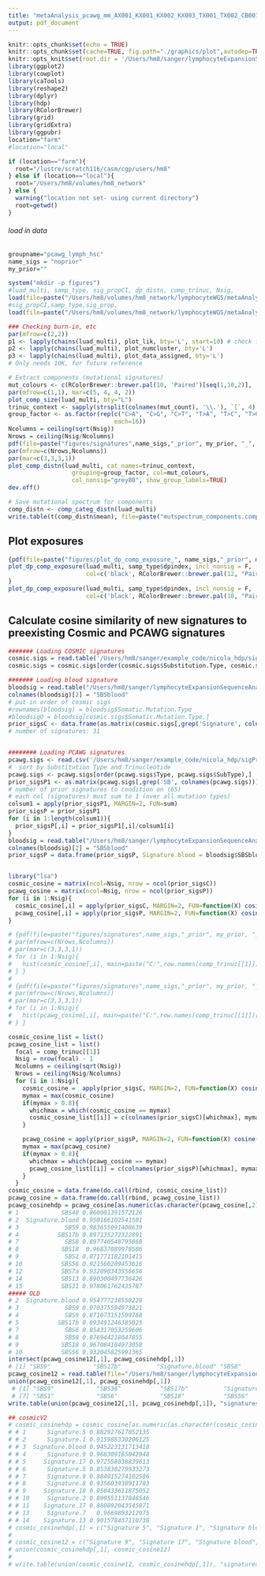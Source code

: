 ```yaml
---
title: "metaAnalysis_pcawg_mm_AX001_KX001_KX002_KX003_TX001_TX002_CB001 April, 2019"
output: pdf_document
---
```


```r
knitr::opts_chunk$set(echo = TRUE)
knitr::opts_chunk$set(cache=TRUE, fig.path="./graphics/plot",autodep=TRUE,fig.width=5, fig.height=4)
knitr::opts_knit$set(root.dir = '/Users/hm8/sanger/lymphocyteExpansionSequenceAnalysis/metaAnalysis_pcawg_mm_AX001_KX001_KX002_KX003_TX001_TX002_CB001_March2021/hdp')
library(ggplot2)
library(cowplot)
library(caTools)
library(reshape2)
library(dplyr)
library(hdp)
library(RColorBrewer)
library(grid)
library(gridExtra)
library(ggpubr)
location="farm"
#location="local"

if (location=="farm"){
  root="/lustre/scratch116/casm/cgp/users/hm8"
} else if (location=="local"){
  root="/Users/hm8/volumes/hm8_network"
} else {
  warning("location not set- using current directory")
  root=getwd()
}
```





###### load in data
```r
groupname="pcawg_lymph_hsc"
name_sigs = "noprior"
my_prior=""

system("mkdir -p figures")
#luad_multi, samp_type, sig_propCI, dp_distn, comp_trinuc, Nsig, 
load(file=paste("/Users/hm8/volumes/hm8_network/lymphocyteWGS/metaAnalysis_pcawg_mm_AX001_KX001_KX002_KX003_TX001_TX002_CB001_March2021/hdp/luad_multi.", name_sigs, ".", groupname, ".Rdata", sep="") )
#sig_propCI,samp_type,sig_prop, 
load(file=paste("/Users/hm8/volumes/hm8_network/lymphocyteWGS/metaAnalysis_pcawg_mm_AX001_KX001_KX002_KX003_TX001_TX002_CB001_March2021/hdp/misc_samp_prop_objects.", groupname, ".Rdata", sep="") )

### Checking burn-in, etc
par(mfrow=c(2,2))
p1 <- lapply(chains(luad_multi), plot_lik, bty='L', start=10) # check for convergence (if not, increase burnin)- 20K is good
p2 <- lapply(chains(luad_multi), plot_numcluster, bty='L')
p3 <- lapply(chains(luad_multi), plot_data_assigned, bty='L')
# Only needs 10K, for future reference

# Extract components (mutational signatures)
mut_colours <- c(RColorBrewer::brewer.pal(10, 'Paired')[seq(1,10,2)], 'grey70')
par(mfrow=c(1,1), mar=c(5, 4, 4, 2))
plot_comp_size(luad_multi, bty="L")
trinuc_context <- sapply(strsplit(colnames(mut_count), '\\.'), `[`, 4)
group_factor <- as.factor(rep(c("C>A", "C>G", "C>T", "T>A", "T>C", "T>G"),
                              each=16))
Ncolumns = ceiling(sqrt(Nsig))
Nrows = ceiling(Nsig/Ncolumns)
pdf(file=paste("figures/signatures",name_sigs,"_prior", my_prior, "_", groupname, "_componentsSpectra.pdf", sep=""), width=Ncolumns*3, height=Nrows*2)
par(mfrow=c(Nrows,Ncolumns))
par(mar=c(3,3,3,1))
plot_comp_distn(luad_multi, cat_names=trinuc_context,
                  grouping=group_factor, col=mut_colours,
                  col_nonsig="grey80", show_group_labels=TRUE)
dev.off()

# Save mutational spectrum for components
comp_distn <- comp_categ_distn(luad_multi)
write.table(t(comp_distn$mean), file=paste("mutspectrum_components.comp_distn_mean.", name_sigs, ".", groupname, ".txt", sep=""), col.names = T, row.names = F, quote=F)
```


## Plot exposures
```r

{pdf(file=paste("figures/plot_dp_comp_exposure_", name_sigs,"_prior", my_prior, groupname, ".pdf", sep="") )
plot_dp_comp_exposure(luad_multi, samp_type$dpindex, incl_nonsig = F,
                      col=c('black', RColorBrewer::brewer.pal(12, "Paired"),  RColorBrewer::brewer.pal(8, "Dark2"),  RColorBrewer::brewer.pal(10, "Set1"), "orange","pink", "red","green","blue"))
}
plot_dp_comp_exposure(luad_multi, samp_type$dpindex, incl_nonsig = F,
                      col=c('black', RColorBrewer::brewer.pal(10, "Paired"), RColorBrewer::brewer.pal(10, "Set1"), "orange","pink", "red", rep("grey", times=25) ))
```


## Calculate cosine similarity of new signatures to preexisting Cosmic and PCAWG signatures
```r
####### Loading COSMIC signatures
cosmic.sigs = read.table('/Users/hm8/sanger/example_code/nicola_hdp/signatures_probabilities.txt', header=TRUE, sep='\t')
cosmic.sigs = cosmic.sigs[order(cosmic.sigs$Substitution.Type, cosmic.sigs$Trinucleotide),]

####### Loading blood signature
bloodsig = read.table("/Users/hm8/sanger/lymphocyteExpansionSequenceAnalysis/bloodsignature_analysis/BloodSig_analysis_Aug2020/sigfit_cosmic2_bloodsig_Aug2020.txt", header=T, stringsAsFactors = F, sep="\t")
colnames(bloodsig)[2] = "SBSblood"
# put in order of cosmic sigs
#rownames(bloodsig) = bloodsig$Somatic.Mutation.Type
#bloodsigO = bloodsig[cosmic.sigs$Somatic.Mutation.Type,]
prior_sigsC <- data.frame(as.matrix(cosmic.sigs[,grep('Signature', colnames(cosmic.sigs))]), Signature.blood = bloodsig$SBSblood)
# number of signatures: 31


######## Loading PCAWG signatures
pcawg.sigs <- read.csv('/Users/hm8/sanger/example_code/nicola_hdp/sigProfiler_SBS_signatures_2018_03_28.csv', header=TRUE)
#  sort by Substitution Type and Trinucleotide
pcawg.sigs <- pcawg.sigs[order(pcawg.sigs$Type, pcawg.sigs$SubType),]
prior_sigsP1 <- as.matrix(pcawg.sigs[,grep('SB', colnames(pcawg.sigs))])
# number of prior signatures to condition on (65)
# each col (signatures) must sum to 1 (over all mutation types)
colsum1 = apply(prior_sigsP1, MARGIN=2, FUN=sum)
prior_sigsP = prior_sigsP1
for (i in 1:length(colsum1)){
  prior_sigsP[,i] = prior_sigsP1[,i]/colsum1[i]
}
bloodsig = read.table("/Users/hm8/sanger/lymphocyteExpansionSequenceAnalysis/bloodsignature_analysis/BloodSig_analysis_Aug2020/sigfit_bloodsig_Aug2020.txt", header=T, stringsAsFactors = F, sep="\t")
colnames(bloodsig)[2] = "SBSblood"
prior_sigsP = data.frame(prior_sigsP, Signature.blood = bloodsig$SBSblood)


library("lsa")
cosmic_cosine = matrix(ncol=Nsig, nrow = ncol(prior_sigsC))
pcawg_cosine = matrix(ncol=Nsig, nrow = ncol(prior_sigsP))
for (i in 1:Nsig){
  cosmic_cosine[,i] = apply(prior_sigsC, MARGIN=2, FUN=function(X) cosine(X, comp_trinuc[[1]][i,]) )  
  pcawg_cosine[,i] = apply(prior_sigsP, MARGIN=2, FUN=function(X) cosine(X, comp_trinuc[[1]][i,]) )
}

# {pdf(file=paste("figures/signatures",name_sigs,"_prior", my_prior, "_", groupname, "_cosine_sim_Cosmic.pdf", sep=""), width=Ncolumns*1.8, height=Nrows*1.5)
# par(mfrow=c(Nrows,Ncolumns))
# par(mar=c(3,3,3,1))
# for (i in 1:Nsig){
#   hist(cosmic_cosine[,i], main=paste("C:",row.names(comp_trinuc[[1]])[i], " cos=",signif(max(cosmic_cosine[,i]), 2), " S:", which(cosmic_cosine[,i]==max(cosmic_cosine[,i])), sep=""), xlab="cosine sim.", col="grey", breaks=15)
# } }
# 
# {pdf(file=paste("figures/signatures",name_sigs,"_prior", my_prior, "_", groupname, "_cosine_sim_PCAWG.pdf", sep=""), width=Ncolumns*1.8, height=Nrows*1.5)
# par(mfrow=c(Nrows,Ncolumns))
# par(mar=c(3,3,3,1))
# for (i in 1:Nsig){
#   hist(pcawg_cosine[,i], main=paste("C:",row.names(comp_trinuc[[1]])[i], " cos=",signif(max(pcawg_cosine[,i]), 2), " ", colnames(prior_sigsP)[which(pcawg_cosine[,i]==max(pcawg_cosine[,i]))], sep=""), xlab="cosine sim.", col="grey", breaks=15)
# } }

cosmic_cosine_list = list()
pcawg_cosine_list = list()
  focal = comp_trinuc[[1]]
  Nsig = nrow(focal) - 1
  Ncolumns = ceiling(sqrt(Nsig))
  Nrows = ceiling(Nsig/Ncolumns)
  for (i in 1:Nsig){
    cosmic_cosine =  apply(prior_sigsC, MARGIN=2, FUN=function(X) cosine(X, focal[i,]) )
    mymax = max(cosmic_cosine)
    if(mymax > 0.8){
      whichmax = which(cosmic_cosine == mymax)
      cosmic_cosine_list[[i]] = c(colnames(prior_sigsC)[whichmax], mymax)
    }

    pcawg_cosine = apply(prior_sigsP, MARGIN=2, FUN=function(X) cosine(X, focal[i,]) )
    mymax = max(pcawg_cosine)
    if(mymax > 0.8){
      whichmax = which(pcawg_cosine == mymax)
      pcawg_cosine_list[[i]] = c(colnames(prior_sigsP)[whichmax], mymax)
    }
  }
cosmic_cosine = data.frame(do.call(rbind, cosmic_cosine_list))
pcawg_cosine = data.frame(do.call(rbind, pcawg_cosine_list))
pcawg_cosinehdp = pcawg_cosine[as.numeric(as.character(pcawg_cosine[,2])) > 0.85, ]
# 1            SBS40 0.860001391572126
# 2  Signature.blood 0.950166102541501
# 3             SBS9 0.983655091408639
# 4           SBS17b 0.897135272322891
# 7             SBS8 0.897740548795868
# 8            SBS18  0.96837089978586
# 9             SBS2 0.871771182101415
# 10           SBS56 0.921560209453616
# 12           SBS7a 0.932090343556656
# 14           SBS13 0.890300497736426
# 15           SBS31 0.978061762435787
##### OLD 
# 2  Signature.blood 0.954777238558228
# 3             SBS9 0.970375594973821
# 4             SBS9 0.871073151599768
# 5           SBS17b 0.893491246385025
# 7             SBS6 0.854317053259606
# 8             SBS8 0.876944218047855
# 9            SBS18 0.967084184973058
# 10           SBS56 0.932045825991365
intersect(pcawg_cosine12[,1], pcawg_cosinehdp[,1])
# [1] "SBS9"            "SBS17b"          "Signature.blood" "SBS8"
pcawg_cosine12 = read.table(file="/Users/hm8/sanger/lymphocyteExpansionSequenceAnalysis/metaAnalysis_pcawg_mm_ARGhscPBonly_KX001_KX002_KX003_tonsilMS_tonsilPS_stemcellCB2_ARGtreg_Aug2020/sigprofiler/pcawg_cosine12.txt", header=F, stringsAsFactors = F)
union(pcawg_cosine12[,1], pcawg_cosinehdp[,1])
 # [1] "SBS9"            "SBS36"           "SBS17b"          "Signature.blood" "SBS8"            "SBS7a"
 # [7] "SBS1"            "SBS6"            "SBS18"           "SBS56"
write.table(union(pcawg_cosine12[,1], pcawg_cosinehdp[,1]), "signatures_union_hdp_sigprofiler.txt", col.names = F, quote=F, row.names = F)

## cosmicV2
# cosmic_cosinehdp = cosmic_cosine[as.numeric(as.character(cosmic_cosine[,2])) > 0.85, ]
# # 1      Signature.5 0.882927617052135
# # 2      Signature.1 0.915988330206125
# # 3  Signature.blood 0.945223131713418
# # 4      Signature.9 0.968309165042948
# # 5     Signature.17 0.972558038839613
# # 6      Signature.5 0.853830279933273
# # 7      Signature.9 0.884915274102586
# # 8      Signature.8 0.935603938911783
# # 9     Signature.18 0.950433611875052
# # 10     Signature.2 0.899551137848546
# # 11    Signature.17 0.880892043545871
# # 13     Signature.7   0.9669893212975
# # 14    Signature.13 0.901578437110738
# cosmic_cosinehdp[,1] = c("Signature 5", "Signature 1", "Signature blood", "Signature 9",     "Signature 17",    "Signature 5", "Signature 9",     "Signature 8",     "Signature 18", "Signature 2", "Signature 17", "Signature 7","Signature 13")
# 
# cosmic_cosine12 = c("Signature 9", "Signature 17", "Signature blood", "Signature 19",     "Signature 2", "Signature 1")
# union(cosmic_cosinehdp[,1], cosmic_cosine12)
# 
# write.table(union(cosmic_cosine12, cosmic_cosinehdp[,1]), "signatures_union_hdp_sigprofiler_cosmic2.txt", col.names = F, quote=F, row.names = F)
```

